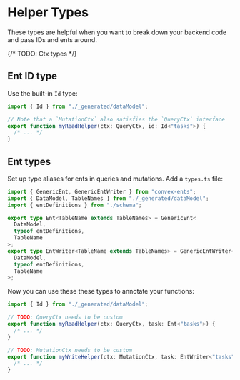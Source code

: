 # Helper Types

These types are helpful when you want to break down your backend code and pass
IDs and ents around.

{/* TODO: Ctx types */}

## Ent ID type

Use the built-in `Id` type:

```ts filename=myFunctions.ts
import { Id } from "./_generated/dataModel";

// Note that a `MutationCtx` also satisfies the `QueryCtx` interface
export function myReadHelper(ctx: QueryCtx, id: Id<"tasks">) {
  /* ... */
}
```

## Ent types

Set up type aliases for ents in queries and mutations. Add a `types.ts` file:

```ts filename="convex/types.ts"
import { GenericEnt, GenericEntWriter } from "convex-ents";
import { DataModel, TableNames } from "./_generated/dataModel";
import { entDefinitions } from "./schema";

export type Ent<TableName extends TableNames> = GenericEnt<
  DataModel,
  typeof entDefinitions,
  TableName
>;
export type EntWriter<TableName extends TableNames> = GenericEntWriter<
  DataModel,
  typeof entDefinitions,
  TableName
>;
```

Now you can use these these types to annotate your functions:

```ts filename=myFunctions.ts
import { Id } from "./_generated/dataModel";

// TODO: QueryCtx needs to be custom
export function myReadHelper(ctx: QueryCtx, task: Ent<"tasks">) {
  /* ... */
}

// TODO: MutationCtx needs to be custom
export function myWriteHelper(ctx: MutationCtx, task: EntWriter<"tasks">) {
  /* ... */
}
```
